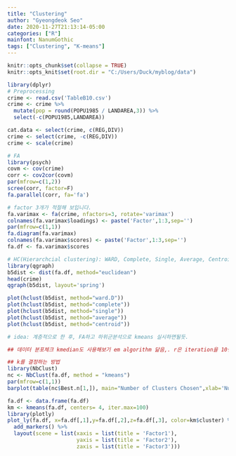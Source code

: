 ```yaml
---
title: "Clustering"
author: "Gyeongdeok Seo"
date: 2020-11-27T21:13:14-05:00
categories: ["R"]
mainfont: NanumGothic
tags: ["Clustering", "K-means"]
---
```


```r
knitr::opts_chunk$set(collapse = TRUE)
knitr::opts_knit$set(root.dir = "C:/Users/Duck/myblog/data")
```



```r
library(dplyr)
# Preprocessing
crime <- read.csv('TableB10.csv')
crime <- crime %>%
  mutate(pop = round(POPU1985 / LANDAREA,3)) %>%
  select(-c(POPU1985,LANDAREA))

cat.data <- select(crime, c(REG,DIV))
crime <- select(crime, -c(REG,DIV))
crime <- scale(crime)

# FA
library(psych)
covm <- cov(crime)
corr <- cov2cor(covm)
par(mfrow=c(1,2))
scree(corr, factor=F)
fa.parallel(corr, fa='fa')

# factor 3개가 적절해 보입니다.
fa.varimax <- fa(crime, nfactors=3, rotate='varimax')
colnames(fa.varimax$loadings) <- paste('Factor',1:3,sep='')
par(mfrow=c(1,1))
fa.diagram(fa.varimax)
colnames(fa.varimax$scores) <- paste('Factor',1:3,sep='')
fa.df <- fa.varimax$scores

# HC(Hierarchcial clustering): WARD, Complete, Single, Average, Centroid, using dendrogram
library(qgraph)
b5dist <- dist(fa.df, method="euclidean")
head(crime)
qgraph(b5dist, layout='spring')

plot(hclust(b5dist, method="ward.D"))
plot(hclust(b5dist, method="complete"))
plot(hclust(b5dist, method="single"))
plot(hclust(b5dist, method="average"))
plot(hclust(b5dist, method="centroid"))

# idea: 계층적으로 한 후, FA하고 하위군분석으로 kmeans 실시하면될듯.

## 데이터 분포체크 kmedian도 사용해보기 em algorithm 닮음,. r은 iteration을 10번 사용

## k를 결정하는 방법
library(NbClust)
nc <- NbClust(fa.df, method = "kmeans")
par(mfrow=c(1,1))
barplot(table(nc$Best.n[1,]), main="Number of Clusters Chosen",xlab='Number of Clusters',ylab='Number of Criteria') # Sum of Square means 얼마나 주는지

fa.df <- data.frame(fa.df)
km <- kmeans(fa.df, centers= 4, iter.max=100) 
library(plotly)
plot_ly(fa.df, x=fa.df[,1],y=fa.df[,2],z=fa.df[,3], color=km$cluster) %>%
  add_markers() %>%
  layout(scene = list(xaxis = list(title = 'Factor1'),
                      yaxis = list(title = 'Factor2'),
                      zaxis = list(title = 'Factor3')))

```
